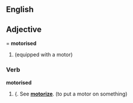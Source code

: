 ==English==

==Adjective===
'''motorised'''

# {{alternative spelling of|motorized}} (equipped with a motor)

===Verb===
'''motorised'''

# {{{alternative spelling of|motorized}}. See '''[[motorize]]'''. (to put a motor on something)